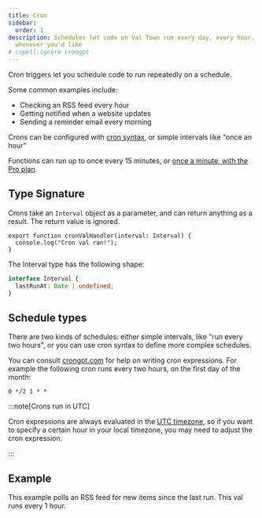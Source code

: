 ```yaml
---
title: Cron
sidebar:
  order: 1
description: Schedules let code on Val Town run every day, every hour, or
  whenever you'd like
# cspell:ignore crongpt
---
```



Cron triggers let you schedule code to run repeatedly on a schedule.

Some common examples include:

- Checking an RSS feed every hour
- Getting notified when a website updates
- Sending a reminder email every morning

Crons can be configured with [cron syntax](https://en.wikipedia.org/wiki/Cron), or simple intervals like "once an hour"

Functions can run up to once every 15 minutes, or [once a minute, with the Pro plan](https://www.val.town/pricing).

## Type Signature

Crons take an `Interval` object as a parameter, and can return anything as a result. The return value is ignored.

```tsx title="Example" val
export function cronValHandler(interval: Interval) {
  console.log("Cron val ran!");
}
```

The Interval type has the following shape:

```ts
interface Interval {
  lastRunAt: Date | undefined;
}
```

## Schedule types

There are two kinds of schedules: either simple intervals, like "run every two hours",
or you can use cron syntax to define more complex schedules.

You can consult [crongpt.com](https://crongpt.com) for help on writing cron expressions.
For example the following cron runs every two hours, on the first day of the month:

```
0 */2 1 * *
```

:::note[Crons run in UTC]

Cron expressions are always evaluated in the [UTC timezone](https://en.wikipedia.org/wiki/Coordinated_Universal_Time),
so if you want to specify a certain hour in your local timezone, you may need to adjust
the cron expression.

:::

## Example

This example polls an RSS feed for new items since the last run. This val runs every 1 hour.

<Val url="https://www.val.town/embed/stevekrouse/rssNotifyExample" />
